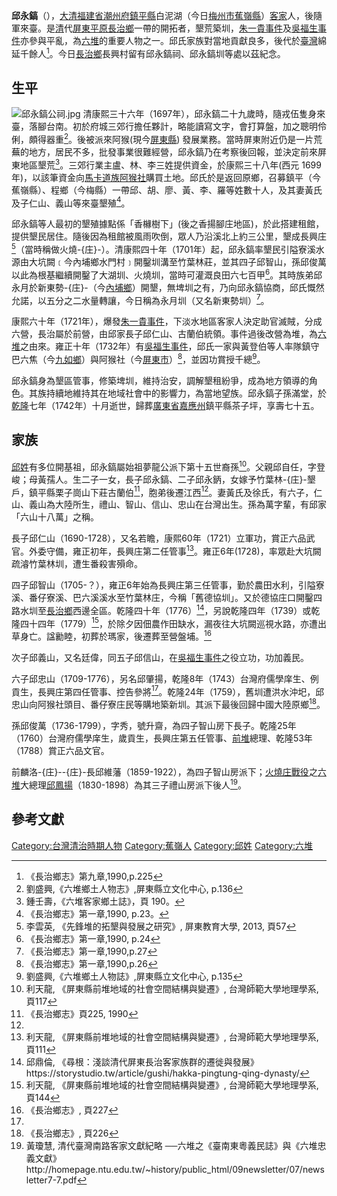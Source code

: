 {{東亞男性歷史人物
|名稱 = 邱永鎬
|國家 ={{QING}}
|號 =
|法號 =
|院號 =
|其他名號 =
|出生日期 =[[清|清]][[康熙|康熙]]七年元月二十八日（1668年）
|出生地點 = {{QING}}[[廣東省_(清)|廣東省]][[潮州府|潮州府]]鎮平縣白泥湖
|婚年 =
|逝世年 =[[清|清]][[乾隆|乾隆]]七年十月（1742年）
|逝世地 = {{QING}}[[福建省_(清)|福建省]][[鳳山縣_(清治時期)|鳳山縣]]港西里火燒-{庄}-
|諡號 =英訓
|墳墓 = {{QING}}[[廣東省_(清)|廣東省]][[嘉應州|嘉應州]]鎮平縣茶子坪
|祠廟 = [[臺灣|臺灣]][[屏東縣|屏東縣]][[長治鄉|長治鄉]]長興村邱永鎬祠
|父親 =邱自任
|母親 = 黃孺人
|元配 = 
|正室 = 黃氏
|妻 =
|繼室 =
|平妻 =
|側室 = 徐式
|兄弟 =邱永鈵
|子 = 邱仁山、邱義山、邱禮山、邱智山、邱信山、邱忠山
|出身 = 
|功名 = 
|經歷 = 
|著作 =
|注釋 =
}}
'''邱永鎬'''（{{bd|1668年||1742年|}}），[[大清|大清]][[福建省|福建省]][[潮州府|潮州府]][[鎮平縣|鎮平縣]]白泥湖（今日[[梅州市|梅州市]][[蕉嶺縣|蕉嶺縣]]）[[客家人|客家]]人，後隨軍來臺。是[[清|清]]代[[屏東平原|屏東平原]][[長治鄉|長治鄉]]一帶的開拓者，墾荒築圳，[[朱一貴事件|朱一貴事件]]及[[吳福生事件|吳福生事件]]亦參與平亂，為[[六堆|六堆]]的重要人物之一。邱氏家族對當地貢獻良多，後代於[[臺灣|臺灣]]綿延千餘人<ref>《長治鄉志》第九章,1990,p.225 </ref>。今日[[長治鄉|長治鄉]]長興村留有邱永鎬祠、邱永鎬圳等處以茲紀念。
==生平==
[[File:邱永鎬公祠.jpg|thumb]]
清康熙三十六年（1697年），邱永鎬二十九歲時，隨戎伍隻身來臺，落腳台南。初於府城三郊行擔任夥計，略能讀寫文字，會打算盤，加之聰明伶俐，頗得器重<ref>劉盛興,《六堆鄉土人物志》,屏東縣立文化中心, p.136</ref>。後被派來阿猴(現今[[屏東縣|屏東縣]]) 發展業務。當時屏東附近仍是一片荒蕪的地方，居民不多，批發事業很難經營，邱永鎬乃在考察後回報，並決定前來屏東地區墾荒<ref>鍾壬壽，《六堆客家鄉土誌》，頁 190。</ref>。三郊行業主盧、林、李三姓提供資金，於康熙三十八年(西元 1699 年)，以該筆資金向[[馬卡道族|馬卡道族]][[阿猴社|阿猴社]]購買土地。邱氏於是返回原鄉，召募鎮平（今蕉嶺縣）、程鄉（今梅縣）一帶邱、胡、廖、黃、李、羅等姓數十人，及其妻黃氏及子仁山、義山等來臺墾殖<ref>《長治鄉志》第一章,1990, p.23。</ref>。

邱永鎬等人最初的墾殖據點係「香櫞樹下」(後之香揚腳庄地區)，於此搭建租館，提供墾民居住。隨後因為租館被風雨吹倒，眾人乃沿溪北上約三公里，墾成長興庄<ref>李雲英, 《先鋒堆的拓墾與發展之研究》, 屏東教育大學, 2013, 頁57</ref>（當時稱做火燒-{庄}-）。清康熙四十年（1701年）起，邱永鎬率墾民引隘寮溪水源由大坑闕﹝今內埔鄉水門村﹞開鑿圳溝至竹葉林莊，並其四子邱智山，孫邱俊萬以此為根基繼續開鑿了大湖圳、火燒圳，當時可灌溉良田六七百甲<ref>《長治鄉志》第一章,1990, p.24</ref>。其時族弟邱永月於新東勢-{庄}-（今[[內埔鄉|內埔鄉]]）開墾，無埤圳之有，乃向邱永鎬協商，邱氏慨然允諾，以五分之二水量轉讓，今日稱為永月圳（又名新東勢圳）<ref>《長治鄉志》第一章,1990,p.27</ref>。

康熙六十年（1721年），爆發[[朱一貴事件|朱一貴事件]]，下淡水地區客家人決定助官滅賊，分成六營，長治屬於前營，由邱家長子邱仁山、古蘭伯統領。事件過後改營為堆，為[[六堆|六堆]]之由來。雍正十年（1732年）有[[吳福生事件|吳福生事件]]，邱氏一家與黃登伯等人率隊鎮守巴六焦（今[[九如鄉|九如鄉]]）與阿猴社（今[[屏東市|屏東市]]）<ref>《長治鄉志》第一章,1990,p.26</ref>，並因功賞授千總<ref>劉盛興,《六堆鄉土人物誌》,屏東縣立文化中心, p.135</ref>。

邱永鎬身為墾區管事，修築埤圳，維持治安，調解墾租紛爭，成為地方領導的角色。其族持續地維持其在地域社會中的影響力，為當地望族。邱永鎬子孫滿堂，於[[乾隆|乾隆]]七年（1742年）十月逝世，歸葬[[廣東省_(清)|廣東省]][[嘉應州|嘉應州]]鎮平縣茶子坪，享壽七十五。

==家族==
[[邱姓|邱姓]]有多位開基祖，邱永鎬屬始祖夢龍公派下第十五世裔孫<ref>利天龍, 《屏東縣前堆地域的社會空間結構與變遷》, 台灣師範大學地理學系, 頁117</ref>。父親邱自任，字登峻；母黃孺人。生二子一女，長子邱永鎬、二子邱永鈵，女嫁予竹葉林-{庄}-墾戶，鎮平縣栗子崗山下莊古蘭伯<ref name="#1">《長治鄉志》頁225, 1990</ref>，胞弟後遷江西<ref name="#1"/>。妻黃氏及徐氏，有六子，仁山、義山為大陸所生，禮山、智山、信山、忠山在台灣出生。孫為萬字輩，有邱家「六山十八萬」之稱。

長子邱仁山（1690-1728），又名若瞻，康熙60年（1721）立軍功，賞正六品武官。外委守備，雍正初年，長興庄第二任管事<ref name="#2">利天龍, 《屏東縣前堆地域的社會空間結構與變遷》, 台灣師範大學地理學系, 頁111</ref>。雍正6年(1728)，率眾赴大坑闕疏濬竹葉林圳，遭生番殺害殞命。

四子邱智山（1705-？），雍正6年始為長興庄第三任管事，勤於農田水利，引隘寮溪、番仔寮溪、巴六溪溪水至竹葉林庄，今稱「舊德協圳」。又於德協庄口開鑿四路水圳至[[長治鄉|長治鄉]]西邊全區。乾隆四十年（1776）<ref>邱鼎倫, 《尋根：淺談清代屏東長治客家族群的遷徙與發展》https://storystudio.tw/article/gushi/hakka-pingtung-qing-dynasty/</ref>，另說乾隆四年（1739）或乾隆四十四年（1779）<ref> 利天龍, 《屏東縣前堆地域的社會空間結構與變遷》, 台灣師範大學地理學系, 頁144 </ref>，於除夕因佃農作田缺水，漏夜往大坑闕巡視水路，亦遭出草身亡。諡勷睦，初葬於瑪家，後遷葬至營盤埔。<ref>《長治鄉志》, 頁227</ref>

次子邱義山，又名廷偉，同五子邱信山，在[[吳福生事件|吳福生事件]]之役立功，功加義民。

六子邱忠山（1709-1776），另名邱肇揚，乾隆8年（1743）台灣府儒學庠生、例貢生，長興庄第四任管事、控告參將<ref name="#2"/>。乾隆24年（1759），舊圳遭洪水沖圯，邱忠山向阿猴社頭目、番仔寮庄民等購地築新圳。其派下最後回歸中國大陸原鄉<ref>《長治鄉志》, 頁226</ref>。

孫邱俊萬（1736-1799），字秀，號升齋，為四子智山房下長子。乾隆25年（1760）台灣府儒學庠生，歲貢生，長興庄第五任管事、[[前堆|前堆]]總理、乾隆53年（1788）賞正六品文官。

前麟洛-{庄}--{庄}-長邱維藩（1859-1922），為四子智山房派下；[[火燒庄戰役|火燒庄戰役]]之[[六堆|六堆]]大總理[[邱鳳揚|邱鳳揚]]（1830-1898）為其三子禮山房派下後人<ref>黃瓊慧, 
清代臺灣南路客家文獻紀略 ──六堆之《臺南東粵義民誌》與《六堆忠義文獻》http://homepage.ntu.edu.tw/~history/public_html/09newsletter/07/newsletter7-7.pdf</ref>。

==參考文獻==
{{reflist|2}}
[[Category:台灣清治時期人物|Category:台灣清治時期人物]]
[[Category:蕉嶺人|Category:蕉嶺人]]
[[Category:邱姓|Category:邱姓]]
[[Category:六堆|Category:六堆]]